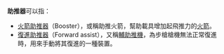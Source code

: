 '''助推器'''可以指：

*[[火箭助推器|火箭助推器]]（Booster），或稱助推火箭，幫助載具增加起飛推力的[[火箭|火箭]]。
*[[復進助推器|復進助推器]]（Forward assist），又稱[[輔助推機|輔助推機]]，為步槍槍機無法正常復進時，用來手動將其復進的一種裝置。

{{Disambig|ZTQ|Cat=三字消歧义}}
